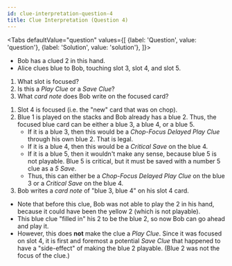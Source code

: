 ```yaml
---
id: clue-interpretation-question-4
title: Clue Interpretation (Question 4)
---
```



<BeginnersGuideProgress id="clue-interpretation-question-4" />

<!-- lint disable no-undefined-references -->

<Tabs
  defaultValue="question"
  values={[
    {label: 'Question', value: 'question'},
    {label: 'Solution', value: 'solution'},
  ]}>
<TabItem value="question">

- Bob has a clued 2 in this hand.
- Alice clues blue to Bob, touching slot 3, slot 4, and slot 5.

1. What slot is focused?
1. Is this a _Play Clue_ or a _Save Clue_?
1. What _card note_ does Bob write on the focused card?

</TabItem>
<TabItem value="solution">

1. Slot 4 is focused (i.e. the "new" card that was on chop).
1. Blue 1 is played on the stacks and Bob already has a blue 2. Thus, the focused blue card can be either a blue 3, a blue 4, or a blue 5.
   - If it is a blue 3, then this would be a _Chop-Focus Delayed Play Clue_ through his own blue 2. That is legal.
   - If it is a blue 4, then this would be a _Critical Save_ on the blue 4.
   - If it is a blue 5, then it wouldn't make any sense, because blue 5 is not playable. Blue 5 is critical, but it must be saved with a number 5 clue as a _5 Save_.
   - Thus, this can either be a _Chop-Focus Delayed Play Clue_ on the blue 3 or a _Critical Save_ on the blue 4.
1. Bob writes a _card note_ of "blue 3, blue 4" on his slot 4 card.

- Note that before this clue, Bob was not able to play the 2 in his hand, because it could have been the yellow 2 (which is not playable).
- This blue clue "filled in" his 2 to be the blue 2, so now Bob can go ahead and play it.
- However, this does **not** make the clue a _Play Clue_. Since it was focused on slot 4, it is first and foremost a potential _Save Clue_ that happened to have a "side-effect" of making the blue 2 playable. (Blue 2 was not the focus of the clue.)

</TabItem>
</Tabs>

<ClueInterpretationQuestion4 />
